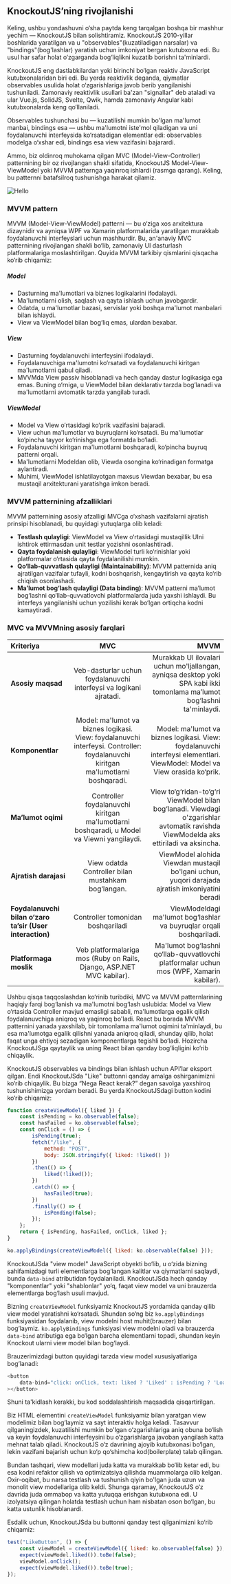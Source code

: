 

## KnockoutJS’ning rivojlanishi
Keling, ushbu yondashuvni o‘sha paytda keng tarqalgan boshqa bir mashhur yechim — KnockoutJS bilan solishtiramiz. KnockoutJS 2010-yillar boshlarida yaratilgan va u "observables"(kuzatiladigan narsalar) va "bindings"(bog'lashlar) yaratish uchun imkoniyat bergan kutubxona edi. Bu usul har safar holat o‘zgarganda bog‘liqlikni kuzatib borishni ta'minlardi.

KnockoutJS eng dastlabkilardan yoki birinchi bo‘lgan reaktiv JavaScript kutubxonalaridan biri edi. Bu yerda reaktivlik deganda, qiymatlar observables usulida holat o‘zgarishlariga javob berib yangilanishi tushuniladi. Zamonaviy reaktivlik usullari ba'zan "signallar" deb ataladi va ular Vue.js, SolidJS, Svelte, Qwik, hamda zamonaviy Angular kabi kutubxonalarda keng qo‘llaniladi.

Observables tushunchasi bu — kuzatilishi mumkin bo'lgan ma'lumot manbai, bindings esa — ushbu ma'lumotni iste'mol qiladigan va uni foydalanuvchi interfeysida ko‘rsatadigan elementlar edi: observables modelga o‘xshar edi, bindings esa view vazifasini bajarardi.

Ammo, biz oldinroq muhokama qilgan MVC (Model-View-Controller) patternining bir oz rivojlangan shakli sifatida, KnockoutJS Model-View-ViewModel yoki MVVM patternga yaqinroq ishlardi (rasmga qarang). Keling, bu patternni batafsilroq tushunishga harakat qilamiz.

![Hello](/mvvm-pattern.png)


### MVVM pattern
MVVM (Model-View-ViewModel) patterni — bu o‘ziga xos arxitektura dizaynidir va ayniqsa WPF va Xamarin platformalarida yaratilgan murakkab foydalanuvchi interfeyslari uchun mashhurdir. Bu, an'anaviy MVC patternining rivojlangan shakli bo‘lib, zamonaviy UI dasturlash platformalariga moslashtirilgan. Quyida MVVM tarkibiy qismlarini qisqacha ko‘rib chiqamiz:

##### Model
- Dasturning ma'lumotlari va biznes logikalarini ifodalaydi.
- Ma'lumotlarni olish, saqlash va qayta ishlash uchun javobgardir.
- Odatda, u ma'lumotlar bazasi, servislar yoki boshqa ma'lumot manbalari bilan ishlaydi.
- View va ViewModel bilan bog‘liq emas, ulardan bexabar.

##### View
- Dasturning foydalanuvchi interfeysini ifodalaydi.
- Foydalanuvchiga ma'lumotni ko‘rsatadi va foydalanuvchi kiritgan ma'lumotlarni qabul qiladi.
- MVVMda View passiv hisoblanadi va hech qanday dastur logikasiga ega emas. Buning o‘rniga, u ViewModel bilan deklarativ tarzda bog‘lanadi va ma'lumotlarni avtomatik tarzda yangilab turadi.

##### ViewModel
- Model va View o‘rtasidagi ko‘prik vazifasini bajaradi.
- View uchun ma'lumotlar va buyruqlarni ko‘rsatadi. Bu ma'lumotlar ko‘pincha tayyor ko‘rinishga ega formatda bo‘ladi.
- Foydalanuvchi kiritgan ma'lumotlarni boshqaradi, ko‘pincha buyruq patterni orqali.
- Ma'lumotlarni Modeldan olib, Viewda osongina ko‘rinadigan formatga aylantiradi.
- Muhimi, ViewModel ishlatilayotgan maxsus Viewdan bexabar, bu esa mustaqil arxitekturani yaratishga imkon beradi.


### MVVM patternining afzalliklari
MVVM patternining asosiy afzalligi MVCga o‘xshash vazifalarni ajratish prinsipi hisoblanadi, bu quyidagi yutuqlarga olib keladi:

- **Testlash qulayligi**: ViewModel va View o‘rtasidagi mustaqillik UIni ishtirok ettirmasdan unit testlar yozishni osonlashtiradi.
- **Qayta foydalanish qulayligi**: ViewModel turli ko‘rinishlar yoki platformalar o‘rtasida qayta foydalanilishi mumkin.
- **Qo‘llab-quvvatlash qulayligi (Maintainability)**: MVVM patternida aniq ajratilgan vazifalar tufayli, kodni boshqarish, kengaytirish va qayta ko‘rib chiqish osonlashadi.
- **Ma’lumot bog‘lash qulayligi (Data binding)**: MVVM patterni ma’lumot bog‘lashni qo‘llab-quvvatlovchi platformalarda juda yaxshi ishlaydi. Bu interfeys yangilanishi uchun yozilishi kerak bo‘lgan ortiqcha kodni kamaytiradi.


### MVC va MVVMning asosiy farqlari
| **Kriteriya**  | **MVC** | **MVVM** |
| :----- | :----: | ----: |
| **Asosiy maqsad**  |  Veb-dasturlar uchun foydalanuvchi interfeysi va logikani ajratadi.   |   Murakkab UI ilovalari uchun mo'ljallangan, ayniqsa desktop yoki SPA kabi ikki tomonlama ma’lumot bog‘lashni ta'minlaydi. ||
| **Komponentlar**  | Model: ma'lumot va biznes logikasi. View: foydalanuvchi interfeysi. Controller: foydalanuvchi kiritgan ma'lumotlarni boshqaradi.  |  Model: ma'lumot va biznes logikasi. View: foydalanuvchi interfeysi elementlari. ViewModel: Model va View orasida ko‘prik. ||
| **Ma’lumot oqimi**  | Controller foydalanuvchi kiritgan ma'lumotlarni boshqaradi, u Model va Viewni yangilaydi.  |  View to‘g‘ridan-to‘g‘ri ViewModel bilan bog‘lanadi. Viewdagi o'zgarishlar avtomatik ravishda ViewModelda aks ettiriladi va aksincha. ||
| **Ajratish darajasi**  | View odatda Controller bilan mustahkam bog‘langan.  |  ViewModel alohida Viewdan mustaqil bo'lgani uchun, yuqori darajada ajratish imkoniyatini beradi |
| **Foydalanuvchi bilan o‘zaro ta’sir (User interaction)**  | Controller tomonidan boshqariladi  |  ViewModeldagi ma'lumot bog‘lashlar va buyruqlar orqali boshqariladi. |
| **Platformaga moslik**  | Veb platformalariga mos (Ruby on Rails, Django, ASP.NET MVC kabilar).  |  Ma'lumot bog‘lashni qo‘llab-quvvatlovchi platformalar uchun mos (WPF, Xamarin kabilar). |

Ushbu qisqa taqqoslashdan ko‘rinib turibdiki, MVC va MVVM patternlarining haqiqiy farqi bog‘lanish va ma'lumotni bog‘lash uslubida: Model va View o‘rtasida Controller mavjud emasligi sababli, ma'lumotlarga egalik qilish foydalanuvchiga aniqroq va yaqinroq bo'ladi. React bu borada MVVM patternini yanada yaxshilab, bir tomonlama ma'lumot oqimini ta'minlaydi, bu esa ma'lumotga egalik qilishni yanada aniqroq qiladi, shunday qilib, holat faqat unga ehtiyoj sezadigan komponentlarga tegishli bo‘ladi. Hozircha KnockoutJSga qaytaylik va uning React bilan qanday bog‘liqligini ko‘rib chiqaylik.

KnockoutJS observables va bindings bilan ishlash uchun API’lar eksport qilgan. Endi KnockoutJSda "Like" buttonni qanday amalga oshirganimizni ko‘rib chiqaylik. Bu bizga “Nega React kerak?” degan savolga yaxshiroq tushunishimizga yordam beradi. Bu yerda  KnockoutJSdagi button kodini ko‘rib chiqamiz:
``` js copy
function createViewModel({ liked }) {
    const isPending = ko.observable(false);
    const hasFailed = ko.observable(false);
    const onClick = () => {
        isPending(true);
        fetch("/like", {
            method: "POST",
            body: JSON.stringify({ liked: !liked() })
        })
        .then(() => {
            liked(!liked());
        })
        .catch(() => {
            hasFailed(true);
        })
        .finally(() => {
            isPending(false);
        });
    };
    return { isPending, hasFailed, onClick, liked };
}

ko.applyBindings(createViewModel({ liked: ko.observable(false) }));
```

KnockoutJSda "view model" JavaScript obyekti bo‘lib, u o‘zida bizning sahifamizdagi turli elementlarga bog‘langan kalitlar va qiymatlarni saqlaydi, bunda `data-bind` atributidan foydalaniladi. KnockoutJSda hech qanday "komponentlar" yoki "shablonlar" yo‘q, faqat view model va uni brauzerda elementlarga bog‘lash usuli mavjud.

Bizning `createViewModel` funksiyamiz KnockoutJS yordamida qanday qilib view model yaratishni ko‘rsatadi. Shundan so‘ng biz `ko.applyBindings` funksiyasidan foydalanib, view modelni host muhit(brauzer) bilan bog‘laymiz. `ko.applyBindings` funksiyasi view modelni oladi va brauzerda `data-bind` atributiga ega bo‘lgan barcha elementlarni topadi, shundan keyin Knockout ularni view model bilan bog‘laydi.

Brauzerimizdagi button quyidagi tarzda view model xususiyatlariga bog‘lanadi:
``` js copy
<button
    data-bind="click: onClick, text: liked ? 'Liked' : isPending ? 'Loading...' : 'Like'"
></button>
```

Shuni ta'kidlash kerakki, bu kod soddalashtirish maqsadida qisqartirilgan.

Biz HTML elementini `createViewModel` funksiyamiz bilan yaratgan view modelimiz bilan bog‘laymiz va sayt interaktiv holga keladi. Tasavvur qilganingizdek, kuzatilishi mumkin bo'lgan o‘zgarishlariga aniq obuna bo‘lish va keyin foydalanuvchi interfeysini bu o‘zgarishlarga javoban yangilash katta mehnat talab qiladi. KnockoutJS o‘z davrining ajoyib kutubxonasi bo‘lgan, lekin vazifani bajarish uchun ko‘p qo‘shimcha kod(boilerplate) talab qilingan.

Bundan tashqari, view modellari juda katta va murakkab bo‘lib ketar edi, bu esa kodni refaktor qilish va optimizatsiya qilishda muammolarga olib kelgan. Oxir-oqibat, bu narsa testlash va tushunish qiyin bo'lgan juda uzun va monolit view modellariga olib keldi. Shunga qaramay, KnockoutJS o‘z davrida juda ommabop va katta yutuqqa erishgan kutubxona edi. U izolyatsiya qilingan holatda testlash uchun ham nisbatan oson bo‘lgan, bu katta ustunlik hisoblanardi.

Esdalik uchun, KnockoutJSda bu buttonni qanday test qilganimizni ko‘rib chiqamiz:
``` js copy
test("LikeButton", () => {
    const viewModel = createViewModel({ liked: ko.observable(false) });
    expect(viewModel.liked()).toBe(false);
    viewModel.onClick();
    expect(viewModel.liked()).toBe(true);
});
```
